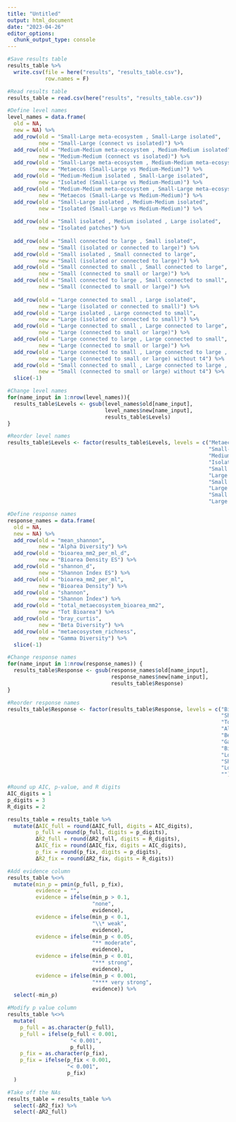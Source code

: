 ```yaml
---
title: "Untitled"
output: html_document
date: "2023-04-26"
editor_options: 
  chunk_output_type: console
---
```


```r
#Save results table
results_table %>%
  write.csv(file = here("results", "results_table.csv"), 
            row.names = F)
```

```r
#Read results table
results_table = read.csv(here("results", "results_table.csv"))
```

```r
#Define level names
level_names = data.frame(
  old = NA,
  new = NA) %>%
  add_row(old = "Small-Large meta-ecosystem , Small-Large isolated", 
          new = "Small-Large (connect vs isolated)") %>%
  add_row(old = "Medium-Medium meta-ecosystem , Medium-Medium isolated", 
          new = "Medium-Medium (connect vs isolated)") %>%
  add_row(old = "Small-Large meta-ecosystem , Medium-Medium meta-ecosystem", 
          new = "Metaecos (Small-Large vs Medium-Medium)") %>%
  add_row(old = "Medium-Medium isolated , Small-Large isolated", 
          new = "Isolated (Small-Large vs Medium-Medium)") %>%
  add_row(old = "Medium-Medium meta-ecosystem , Small-Large meta-ecosystem", 
          new = "Metaecos (Small-Large vs Medium-Medium)") %>%
  add_row(old = "Small-Large isolated , Medium-Medium isolated", 
          new = "Isolated (Small-Large vs Medium-Medium)") %>%
  
  add_row(old = "Small isolated , Medium isolated , Large isolated", 
          new = "Isolated patches") %>%
  
  add_row(old = "Small connected to large , Small isolated", 
          new = "Small (isolated or connected to large)") %>%
  add_row(old = "Small isolated , Small connected to large", 
          new = "Small (isolated or connected to large)") %>%
  add_row(old = "Small connected to small , Small connected to large", 
          new = "Small (connected to small or large)") %>%
  add_row(old = "Small connected to large , Small connected to small", 
          new = "Small (connected to small or large)") %>%
  
  add_row(old = "Large connected to small , Large isolated", 
          new = "Large (isolated or connected to small)") %>%
  add_row(old = "Large isolated , Large connected to small", 
          new = "Large (isolated or connected to small)") %>%
  add_row(old = "Large connected to small , Large connected to large", 
          new = "Large (connected to small or large)") %>%
  add_row(old = "Large connected to large , Large connected to small", 
          new = "Large (connected to small or large)") %>%
  add_row(old = "Large connected to small , Large connected to large , without t4", 
          new = "Large (connected to small or large) without t4") %>%
  add_row(old = "Small connected to small , Large connected to large , without t4", 
          new = "Small (connected to small or large) without t4") %>%
  slice(-1)
```

```r
#Change level names
for(name_input in 1:nrow(level_names)){
  results_table$Levels <- gsub(level_names$old[name_input], 
                               level_names$new[name_input], 
                               results_table$Levels)
}
```

```r
#Reorder level names
results_table$Levels <- factor(results_table$Levels, levels = c("Metaecos (Small-Large vs Medium-Medium)",
                                                                "Small-Large (connect vs isolated)",
                                                                "Medium-Medium (connect vs isolated)", 
                                                                "Isolated patches",
                                                                "Small (connected to small or large)",
                                                                "Large (connected to small or large)",
                                                                "Small (isolated or connected to large)",
                                                                "Large (isolated or connected to small)",
                                                                "Small (connected to small or large) without t4",
                                                                "Large (connected to small or large) without t4"))
```

```r
#Define response names
response_names = data.frame(
  old = NA,
  new = NA) %>%
  add_row(old = "mean_shannon", 
          new = "Alpha Diversity") %>%
  add_row(old = "bioarea_mm2_per_ml_d", 
          new = "Bioarea Density ES") %>%
  add_row(old = "shannon_d", 
          new = "Shannon Index ES") %>%
  add_row(old = "bioarea_mm2_per_ml", 
          new = "Bioarea Density") %>%
  add_row(old = "shannon", 
          new = "Shannon Index") %>%
  add_row(old = "total_metaecosystem_bioarea_mm2", 
          new = "Tot Bioarea") %>%
  add_row(old = "bray_curtis", 
          new = "Beta Diversity") %>%
  add_row(old = "metaecosystem_richness", 
          new = "Gamma Diversity") %>%
  slice(-1)
```

```r
#Change response names
for(name_input in 1:nrow(response_names)) {
  results_table$Response <- gsub(response_names$old[name_input],
                                 response_names$new[name_input],
                                 results_table$Response)
}
```

```r
#Reorder response names
results_table$Response <- factor(results_table$Response, levels = c("Bioarea Density",
                                                                    "Shannon Index",
                                                                    "Tot Bioarea",
                                                                    "Alpha Diversity",
                                                                    "Beta Diversity",
                                                                    "Gamma Diversity",
                                                                    "Bioarea Density ES",
                                                                    "Log Bioarea Density ES",
                                                                    "Shannon Index ES",
                                                                    "Log Shannon ES",
                                                                    ""))
```

```r
#Round up AIC, p-value, and R digits
AIC_digits = 1
p_digits = 3
R_digits = 2

results_table = results_table %>%
  mutate(ΔAIC_full = round(ΔAIC_full, digits = AIC_digits),
         p_full = round(p_full, digits = p_digits),
         ΔR2_full = round(ΔR2_full, digits = R_digits),
         ΔAIC_fix = round(ΔAIC_fix, digits = AIC_digits),
         p_fix = round(p_fix, digits = p_digits),
         ΔR2_fix = round(ΔR2_fix, digits = R_digits))
```

```r
#Add evidence column
results_table %<>%
  mutate(min_p = pmin(p_full, p_fix),
         evidence = "",
         evidence = ifelse(min_p > 0.1, 
                           "none",
                           evidence),
         evidence = ifelse(min_p < 0.1, 
                           "\\* weak",
                           evidence),
         evidence = ifelse(min_p < 0.05, 
                           "** moderate",
                           evidence),
         evidence = ifelse(min_p < 0.01, 
                           "*** strong",
                           evidence),
         evidence = ifelse(min_p < 0.001, 
                           "**** very strong",
                           evidence)) %>%
  select(-min_p)
```

```r
#Modify p value column
results_table %<>%
  mutate(
    p_full = as.character(p_full),
    p_full = ifelse(p_full < 0.001,
                    "< 0.001",
                    p_full),
    p_fix = as.character(p_fix),
    p_fix = ifelse(p_fix < 0.001,
                   "< 0.001",
                   p_fix)
  )
```

```r
#Take off the NAs
results_table = results_table %>%
  select(-ΔR2_fix) %>%
  select(-ΔR2_full)
```